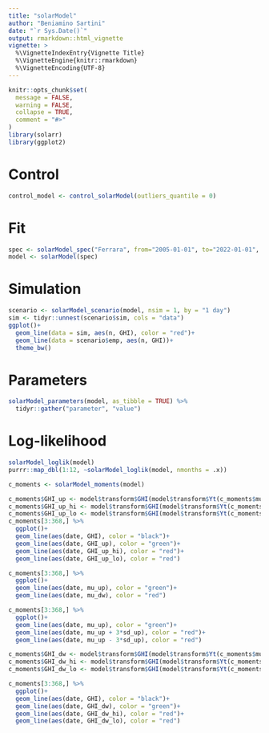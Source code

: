 ```yaml
---
title: "solarModel"
author: "Beniamino Sartini"
date: "`r Sys.Date()`"
output: rmarkdown::html_vignette
vignette: >
  %\VignetteIndexEntry{Vignette Title}
  %\VignetteEngine{knitr::rmarkdown}
  %\VignetteEncoding{UTF-8}
---
```


```r
knitr::opts_chunk$set(
  message = FALSE, 
  warning = FALSE,
  collapse = TRUE,
  comment = "#>"
)
library(solarr)
library(ggplot2)
```

# Control 

```r
control_model <- control_solarModel(outliers_quantile = 0)
```

# Fit

```r
spec <- solarModel_spec("Ferrara", from="2005-01-01", to="2022-01-01", control_model = control_model)
model <- solarModel(spec)
```

# Simulation 

```r
scenario <- solarModel_scenario(model, nsim = 1, by = "1 day")
sim <- tidyr::unnest(scenario$sim, cols = "data")
ggplot()+
  geom_line(data = sim, aes(n, GHI), color = "red")+
  geom_line(data = scenario$emp, aes(n, GHI))+
  theme_bw()
```

# Parameters

```r
solarModel_parameters(model, as_tibble = TRUE) %>%
  tidyr::gather("parameter", "value")
```

# Log-likelihood

```r
solarModel_loglik(model)
purrr::map_dbl(1:12, ~solarModel_loglik(model, nmonths = .x))
```

```r
c_moments <- solarModel_moments(model)

c_moments$GHI_up <- model$transform$GHI(model$transform$Yt(c_moments$mu_up, inverse = TRUE), c_moments$Ct)
c_moments$GHI_up_hi <- model$transform$GHI(model$transform$Yt(c_moments$mu_up + c_moments$sd_up, inverse = TRUE), c_moments$Ct)
c_moments$GHI_up_lo <- model$transform$GHI(model$transform$Yt(c_moments$mu_up - c_moments$sd_up, inverse = TRUE), c_moments$Ct)
c_moments[3:368,] %>%
  ggplot()+
  geom_line(aes(date, GHI), color = "black")+
  geom_line(aes(date, GHI_up), color = "green")+
  geom_line(aes(date, GHI_up_hi), color = "red")+
  geom_line(aes(date, GHI_up_lo), color = "red")

c_moments[3:368,] %>%
  ggplot()+
  geom_line(aes(date, mu_up), color = "green")+
  geom_line(aes(date, mu_dw), color = "red")

c_moments[3:368,] %>%
  ggplot()+
  geom_line(aes(date, mu_up), color = "green")+
  geom_line(aes(date, mu_up + 3*sd_up), color = "red")+
  geom_line(aes(date, mu_up - 3*sd_up), color = "red")

c_moments$GHI_dw <- model$transform$GHI(model$transform$Yt(c_moments$mu_dw, inverse = TRUE), c_moments$Ct)
c_moments$GHI_dw_hi <- model$transform$GHI(model$transform$Yt(c_moments$mu_dw + c_moments$sd_dw, inverse = TRUE), c_moments$Ct)
c_moments$GHI_dw_lo <- model$transform$GHI(model$transform$Yt(c_moments$mu_dw - c_moments$sd_dw, inverse = TRUE), c_moments$Ct)

c_moments[3:368,] %>%
  ggplot()+
  geom_line(aes(date, GHI), color = "black")+
  geom_line(aes(date, GHI_dw), color = "green")+
  geom_line(aes(date, GHI_dw_hi), color = "red")+
  geom_line(aes(date, GHI_dw_lo), color = "red")

```

